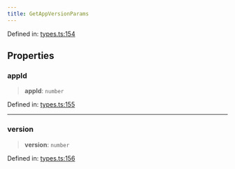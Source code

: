 ```yaml
---
title: GetAppVersionParams
---
```


Defined in: [types.ts:154](https://github.com/LIT-Protocol/Vincent/blob/73da7c01d4eb076a0ff8650f85c7adf29f486588/packages/libs/contracts-sdk/src/types.ts#L154)

## Properties

### appId

> **appId**: `number`

Defined in: [types.ts:155](https://github.com/LIT-Protocol/Vincent/blob/73da7c01d4eb076a0ff8650f85c7adf29f486588/packages/libs/contracts-sdk/src/types.ts#L155)

***

### version

> **version**: `number`

Defined in: [types.ts:156](https://github.com/LIT-Protocol/Vincent/blob/73da7c01d4eb076a0ff8650f85c7adf29f486588/packages/libs/contracts-sdk/src/types.ts#L156)
